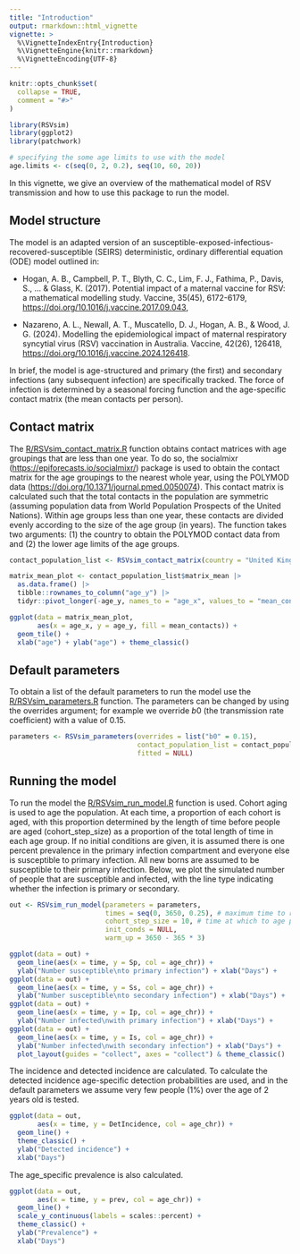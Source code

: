 ```yaml
---
title: "Introduction"
output: rmarkdown::html_vignette
vignette: >
  %\VignetteIndexEntry{Introduction}
  %\VignetteEngine{knitr::rmarkdown}
  %\VignetteEncoding{UTF-8}
---
```


```r
knitr::opts_chunk$set(
  collapse = TRUE,
  comment = "#>"
)
```

```r
library(RSVsim)
library(ggplot2)
library(patchwork)

# specifying the some age limits to use with the model
age.limits <- c(seq(0, 2, 0.2), seq(10, 60, 20))
```

In this vignette, we give an overview of the mathematical model of RSV transmission and how to use this package to run the model.

## Model structure
The model is an adapted version of an susceptible-exposed-infectious-recovered-susceptible (SEIRS) deterministic, ordinary differential equation (ODE) model outlined in: 

- Hogan, A. B., Campbell, P. T., Blyth, C. C., Lim, F. J., Fathima, P., Davis, S., ... & Glass, K. (2017). Potential impact of a maternal vaccine for RSV: a mathematical modelling study. Vaccine, 35(45), 6172-6179, <https://doi.org/10.1016/j.vaccine.2017.09.043>,

- Nazareno, A. L., Newall, A. T., Muscatello, D. J., Hogan, A. B., & Wood, J. G. (2024). Modelling the epidemiological impact of maternal respiratory syncytial virus (RSV) vaccination in Australia. Vaccine, 42(26), 126418, <https://doi.org/10.1016/j.vaccine.2024.126418>.

In brief, the model is age-structured and primary (the first) and secondary infections (any subsequent infection) are specifically tracked. The force of infection is determined by a seasonal forcing function and the age-specific contact matrix (the mean contacts per person).

## Contact matrix
 The [R/RSVsim_contact_matrix.R](https://github.com/IsaacStopard/RSVsim/blob/master/R/RSVsim_contact_matrix.R) function obtains contact matrices with age groupings that are less than one year. To do so, the socialmixr (<https://epiforecasts.io/socialmixr/>) package is used to obtain the contact matrix for the age groupings to the nearest whole year, using the POLYMOD data (<https://doi.org/10.1371/journal.pmed.0050074>). This contact matrix is calculated such that the total contacts in the population are symmetric (assuming population data from World Population Prospects of the United Nations). Within age groups less than one year, these contacts are divided evenly according to the size of the age group (in years). The function takes two arguments: (1) the country to obtain the POLYMOD contact data from and (2) the lower age limits of the age groups.

```r
contact_population_list <- RSVsim_contact_matrix(country = "United Kingdom", age.limits = age.limits)

matrix_mean_plot <- contact_population_list$matrix_mean |> 
  as.data.frame() |> 
  tibble::rownames_to_column("age_y") |> 
  tidyr::pivot_longer(-age_y, names_to = "age_x", values_to = "mean_contacts")

ggplot(data = matrix_mean_plot, 
       aes(x = age_x, y = age_y, fill = mean_contacts)) + 
  geom_tile() +
  xlab("age") + ylab("age") + theme_classic()
```

## Default parameters
To obtain a list of the default parameters to run the model use the [R/RSVsim_parameters.R](https://github.com/IsaacStopard/RSVsim/blob/master/R/RSVsim_parameters.R) function. The parameters can be changed by using the overrides argument; for example we override $b0$ (the transmission rate coefficient) with a value of $0.15$.

```r
parameters <- RSVsim_parameters(overrides = list("b0" = 0.15), 
                                contact_population_list = contact_population_list,
                                fitted = NULL)
```

## Running the model
To run the model the [R/RSVsim_run_model.R](https://github.com/IsaacStopard/RSVsim/blob/master/R/run_model.R) function is used. Cohort aging is used to age the population. At each time, a proportion of each cohort is aged, with this proportion determined by the length of time before people are aged (cohort_step_size) as a proportion of the total length of time in each age group. If no initial conditions are given, it is assumed there is one percent prevalence in the primary infection compartment and everyone else is susceptible to primary infection. All new borns are assumed to be susceptible to their primary infection. Below, we plot the simulated number of people that are susceptible and infected, with the line type indicating whether the infection is primary or secondary.

```r
out <- RSVsim_run_model(parameters = parameters,
                        times = seq(0, 3650, 0.25), # maximum time to run the model for
                        cohort_step_size = 10, # time at which to age people\
                        init_conds = NULL,
                        warm_up = 3650 - 365 * 3)

ggplot(data = out) +
  geom_line(aes(x = time, y = Sp, col = age_chr)) +
  ylab("Number susceptible\nto primary infection") + xlab("Days") +
ggplot(data = out) + 
  geom_line(aes(x = time, y = Ss, col = age_chr)) +
  ylab("Number susceptible\nto secondary infection") + xlab("Days") +
ggplot(data = out) +
  geom_line(aes(x = time, y = Ip, col = age_chr)) +
  ylab("Number infected\nwith primary infection") + xlab("Days") +
ggplot(data = out) +
  geom_line(aes(x = time, y = Is, col = age_chr)) +
  ylab("Number infected\nwith secondary infection") + xlab("Days") +
  plot_layout(guides = "collect", axes = "collect") & theme_classic()
```

The incidence and detected incidence are calculated. To calculate the detected incidence age-specific detection probabilities are used, and in the default parameters we assume very few people (1%) over the age of 2 years old is tested.

```r
ggplot(data = out, 
       aes(x = time, y = DetIncidence, col = age_chr)) +
  geom_line() +
  theme_classic() +
  ylab("Detected incidence") +
  xlab("Days")
```
The age_specific prevalence is also calculated.

```r
ggplot(data = out, 
       aes(x = time, y = prev, col = age_chr)) +
  geom_line() +
  scale_y_continuous(labels = scales::percent) +
  theme_classic() +
  ylab("Prevalence") +
  xlab("Days")
```

